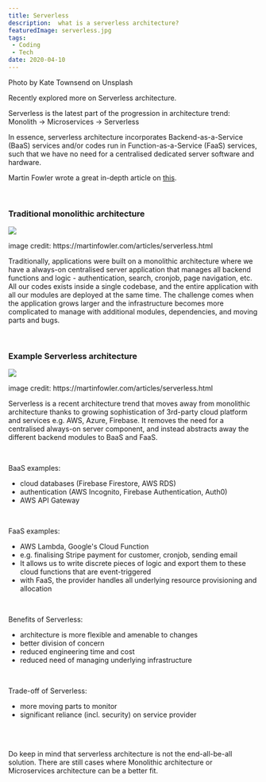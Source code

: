 ```yaml
---
title: Serverless
description:  what is a serverless architecture?
featuredImage: serverless.jpg
tags:
 - Coding
 - Tech
date: 2020-04-10
---
```

<p style={{fontSize: "0.7em", fontStyle: "italic"}}>Photo by Kate Townsend on Unsplash</p>

Recently explored more on Serverless architecture.

Serverless is the latest part of the progression in architecture trend:
Monolith → Microservices → Serverless

In essence, serverless architecture incorporates Backend-as-a-Service (BaaS) services and/or codes run in Function-as-a-Service (FaaS) services, such that we have no need for a centralised dedicated server software and hardware.

Martin Fowler wrote a great in-depth article on [this](https://martinfowler.com/articles/serverless.html).

<br />

<h3>Traditional monolithic architecture</h3>

<img src="https://martinfowler.com/articles/serverless/ps.svg" />

<p style={{fontSize: "0.7em", fontStyle: "italic"}}>image credit: https://martinfowler.com/articles/serverless.html</p>

Traditionally, applications were built on a monolithic architecture where we have a always-on centralised server application that manages all backend functions and logic - authentication, search, cronjob, page navigation, etc. All our codes exists inside a single codebase, and the entire application with all our modules are deployed at the same time. The challenge comes when the application grows larger and the infrastructure becomes more complicated to manage with additional modules, dependencies, and moving parts and bugs.

<br />

<h3>Example Serverless architecture</h3>

<img src="https://martinfowler.com/articles/serverless/sps.svg" />

<p style={{fontSize: "0.7em", fontStyle: "italic"}}>image credit: https://martinfowler.com/articles/serverless.html</p>

Serverless is a recent architecture trend that moves away from monolithic architecture thanks to growing sophistication of 3rd-party cloud platform and services e.g. AWS, Azure, Firebase. It removes the need for a centralised always-on server component, and instead abstracts away the different backend modules to BaaS and FaaS.

<br/>

BaaS examples:
- cloud databases (Firebase Firestore, AWS RDS)
- authentication (AWS Incognito, Firebase Authentication, Auth0)
- AWS API Gateway

<br/>

FaaS examples:
- AWS Lambda, Google's Cloud Function
- e.g. finalising Stripe payment for customer, cronjob, sending email
- It allows us to write discrete pieces of logic and export them to these cloud functions that are event-triggered
- with FaaS, the provider handles all underlying resource provisioning and allocation

<br/>

Benefits of Serverless:
- architecture is more flexible and amenable to changes
- better division of concern
- reduced engineering time and cost
- reduced need of managing underlying infrastructure

<br/>

Trade-off of Serverless:
- more moving parts to monitor
- significant reliance (incl. security) on service provider

<br/> 

Do keep in mind that serverless architecture is not the end-all-be-all solution. There are still cases where Monolithic architecture or Microservices architecture can be a better fit.


